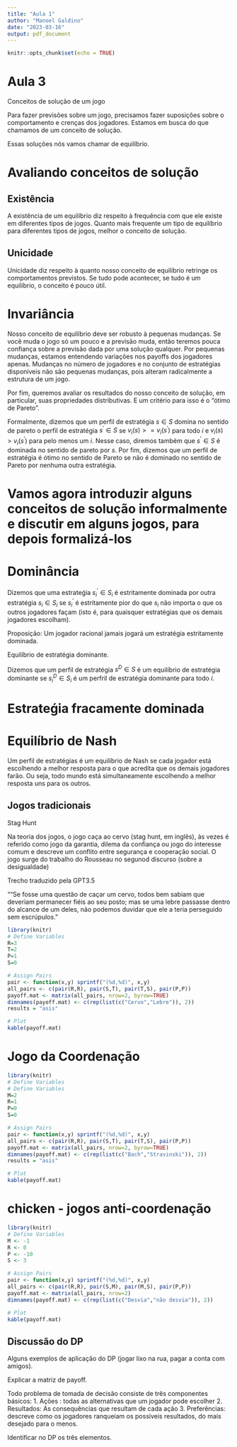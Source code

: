 ```yaml
---
title: "Aula 1"
author: "Manoel Galdino"
date: "2023-03-16"
output: pdf_document
---
```


```r
knitr::opts_chunk$set(echo = TRUE)
```

# Aula 3

Conceitos de solução de um jogo

Para fazer previsões sobre um jogo, precisamos fazer suposições sobre o comportamento e crenças dos jogadores. Estamos em busca do que chamamos de um conceito de solução.

Essas soluções nós vamos chamar de equilíbrio.

# Avaliando conceitos de solução

## Existência
A existência de um equilíbrio diz respeito à frequência com que ele existe em diferentes tipos de jogos. Quanto mais frequente um tipo de equilíbrio para diferentes tipos de jogos, melhor o conceito de solução.

## Unicidade

Unicidade diz respeito à quanto nosso conceito de equilíbrio retringe os comportamentos previstos. Se tudo pode acontecer, se tudo é um equilíbrio, o conceito é pouco útil.

# Invariância

Nosso conceito de equilíbrio deve ser robusto à pequenas mudanças. Se você muda o jogo só um pouco e a previsão muda, então teremos pouca confiança sobre a previsão dada por uma solução qualquer. 
Por pequenas mudanças, estamos entendendo variações nos payoffs dos jogadores apenas. Mudanças no número de jogadores e no conjunto de estratégias disponíveis não são pequenas mudanças, pois alteram radicalmente a estrutura de um jogo.

Por fim, queremos avaliar os resultados do nosso conceito de solução, em particular, suas propriedades distributivas. E um critério para isso é o "ótimo de Pareto".

Formalmente, dizemos que um perfil de estratégia $s \in S$ domina no sentido de pareto o perfil de estratégia $s^\prime \in S$ se $v_i(s) >= v_i(s^\prime)$ para todo $i$ e $v_i(s) > v_i(s^\prime)$ para pelo menos um $i$. Nesse caso, diremos também que $s^\prime \in S$ é dominada no sentido de pareto por $s$. Por fim, dizemos que um perfil de estratégia é ótimo no sentido de Pareto se não é dominado no sentido de Pareto por nenhuma outra estratégia.


# Vamos agora introduzir alguns conceitos de solução informalmente e discutir em alguns jogos, para depois formalizá-los

# Dominância

Dizemos que uma estrateǵia $s^\prime_i \in S_i$ é estritamente dominada por outra estratégia  $s_i \in S_i$ se $s^\prime_i$ é estritamente pior do que  $s_i$ não importa o que os outros jogadores façam (isto é, para quaisquer estratégias que os demais jogadores escolham).

Proposição: Um jogador racional jamais jogará um estratégia estritamente dominada.

Equilíbrio de estratégia dominante.

Dizemos que um perfil de estratégia $s^D \in S$ é um equilíbrio de estratégia dominante se $s^D_i \in S_i$ é um perfril de estratégia dominante para todo $i$.

# Estrateǵia fracamente dominada

# Equilíbrio de Nash

Um perfil de estratégias é um equilíbrio de Nash se cada jogador está escolhendo a melhor resposta para o que acredita que os demais jogadores farão. Ou seja, todo mundo está simultaneamente escolhendo a melhor resposta uns para os outros.



## Jogos tradicionais

Stag Hunt

Na teoria dos jogos, o jogo caça ao cervo (stag hunt, em inglês), às vezes é referido como jogo da garantia, dilema da confiança ou jogo do interesse comum e descreve um conflito entre segurança e cooperação social. O jogo surge do trabalho do Rousseau no segunod discurso (sobre a desigualdade)

Trecho traduzido pela GPT3.5

""Se fosse uma questão de caçar um cervo, todos bem sabiam que deveriam permanecer fiéis ao seu posto; mas se uma lebre passasse dentro do alcance de um deles, não podemos duvidar que ele a teria perseguido sem escrúpulos."


```r
library(knitr)
# Define Variables
R=3
T=2
P=1
S=0

# Assign Pairs
pair <- function(x,y) sprintf("(%d,%d)", x,y)
all_pairs <- c(pair(R,R), pair(S,T), pair(T,S), pair(P,P))
payoff.mat <- matrix(all_pairs, nrow=2, byrow=TRUE)
dimnames(payoff.mat) <- c(rep(list(c("Cervo","Lebre")), 2))
results = "asis"

# Plot 
kable(payoff.mat)

```

# Jogo da Coordenação


```r
library(knitr)
# Define Variables
# Define Variables
M=2
R=1
P=0
S=0

# Assign Pairs
pair <- function(x,y) sprintf("(%d,%d)", x,y)
all_pairs <- c(pair(R,R), pair(S,T), pair(T,S), pair(P,P))
payoff.mat <- matrix(all_pairs, nrow=2, byrow=TRUE)
dimnames(payoff.mat) <- c(rep(list(c("Bach","Stravinski")), 2))
results = "asis"

# Plot 
kable(payoff.mat)

```

# chicken - jogos anti-coordenação

```r
library(knitr)
# Define Variables
M <- -1
R <- 0
P <- -10
S <- 3

# Assign Pairs
pair <- function(x,y) sprintf("(%d,%d)", x,y)
all_pairs <- c(pair(R,R), pair(S,M), pair(M,S), pair(P,P))
payoff.mat <- matrix(all_pairs, nrow=2)
dimnames(payoff.mat) <- c(rep(list(c("Desvia","não desvia")), 2))

# Plot 
kable(payoff.mat)
```

## Discussão do DP

Alguns exemplos de aplicação do DP (jogar lixo na rua, pagar a conta com amigos).

Explicar a matriz de payoff.

Todo problema de tomada de decisão consiste de três componentes básicos:
1. Ações : todas as alternativas que um jogador pode escolher
2. Resultados: As consequências que resultam de cada ação
3. Preferências: descreve como os jogadores ranqueiam os possíveis resultados, do mais desejado para o menos.

Identificar no DP os três elementos.
